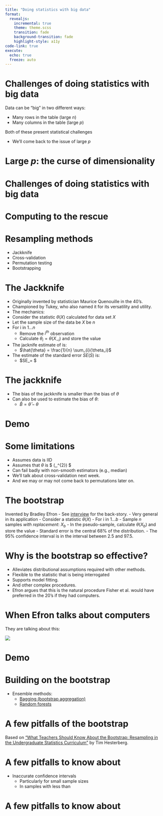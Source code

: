```yaml
---
title: "Doing statistics with big data"
format:
  revealjs:
    incremental: true
    theme: theme.scss
    transition: fade
    background-transition: fade
    highlight-style: a11y
code-link: true
execute:
  echo: true
  freeze: auto
---
```


# Challenges of doing statistics with big data

Data can be "big" in two different ways:

- Many rows in the table (large $n$)
- Many columns in the table (large $p$)

Both of these present statistical challenges

- We'll come back to the issue of large $p$

# Large $p$: the curse of dimensionality

# Challenges of doing statistics with big data

# Computing to the rescue

# Resampling methods

- Jackknife
- Cross-validation
- Permutation testing
- Bootstrapping

# The Jackknife

- Originally invented by statistician Maurice Quenouille in the 40's.
- Championed by Tukey, who also named it for its versatility and utility.
- The mechanics:
- Consider the statistic $\theta(X)$ calculated for data set $X$
- Let the sample size of the data be $X$ be $n$
- For i in 1...$n$
  - Remove the $i^{th}$ observation
  - Calculate $\theta_i = \theta(X_{-i})$ and store the value
- The jacknife estimate of is:
  - $\hat{\theta} = \frac{1}{n} \sum_{i}{\theta_i}$
- The estimate of the standard error $SE(S)$ is:
  - $SE_\theta = \sqrt{ \frac{n-1}{n} \sum_{i}{ (\hat{\theta} - \theta_i) ^2 }} $

# The jackknife

- The bias of the jackknife is smaller than the bias of $\theta$
- Can also be used to estimate the bias of $\theta$:
  - $\hat{B} =  \hat{\theta} - \theta$

# Demo

# Some limitations

- Assumes data is IID
- Assumes that $\theta$ is $ \sim \mathcal{N}(\mu,\,\sigma^{2}) $
- Can fail badly with non-smooth estimators (e.g., median)
- We'll talk about cross-validation next week.
- And we may or may not come back to permutations later on.

# The bootstrap

Invented by Bradley Efron
- See [interview](https://youtu.be/0tA3x64nCGY?si=u_9syHVAkwlcea9V) for the back-story.
- Very general in its application
- Consider a statistic $\theta(X)$
- For i in $1...b$
  - Sample $n$ samples _with replacement_: $X_b$
  - In the pseudo-sample, calculate $\theta(X_b)$ and store the value
- Standard error is the central 68% of the distribution.
- The 95% confidence interval is in the interval between 2.5 and 97.5.

# Why is the bootstrap so effective?

- Alleviates distributional assumptions required with other methods.
- Flexible to the statistic that is being interrogated
- Supports model fitting.
- And other complex procedures.
- Efron argues that this is the natural procedure Fisher et al. would have preferred in the 20's if they had computers.

# When Efron talks about computers

::: {.fragment}

They are talking about this:

![](./images/computers_in_1983.png)

:::

# Demo

# Building on the bootstrap

- Ensemble methods:
  - [Bagging (bootstrap aggregation)](https://link.springer.com/article/10.1007/BF00058655)
  - [Random forests](https://link.springer.com/article/10.1023/A:1010933404324)


# A few pitfalls of the bootstrap

Based on ["What Teachers Should Know About the Bootstrap: Resampling in the Undergraduate Statistics Curriculum"](https://www.ncbi.nlm.nih.gov/pmc/articles/PMC4784504/)
by Tim Hesterberg.

# A few pitfalls to know about

- Inaccurate confidence intervals
  - Particularly for small sample sizes
  - In samples with less than


# A few pitfalls to know about




